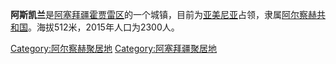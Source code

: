 {{Multiple issues|
{{Unreferenced|time=2020-10-28T09:18:52+00:00}}
{{Expand language|1=en|time=2022-02-25T03:14:11+00:00}}
}}
'''阿斯凯兰'''是[[阿塞拜疆|阿塞拜疆]][[霍贾雷区|霍贾雷区]]的一个城镇，目前为[[亚美尼亚|亚美尼亚]]占领，隶属[[阿尔察赫共和国|阿尔察赫共和国]]{{le|阿斯凯兰区|Askeran Province}}。海拔512米，2015年人口为2300人。

[[Category:阿尔察赫聚居地|Category:阿尔察赫聚居地]]
[[Category:阿塞拜疆聚居地|Category:阿塞拜疆聚居地]]